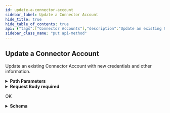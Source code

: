 ```yaml
---
id: update-a-connector-account
sidebar_label: Update a Connector Account
hide_title: true
hide_table_of_contents: true
api: {"tags":["Connector Accounts"],"description":"Update an existing Connector Account with new credentials and other information.","operationId":"updateDataSourceInstance","parameters":[{"name":"id","in":"path","description":"Id of asset","required":true,"schema":{"type":"string","format":"uuid"}}],"requestBody":{"content":{"application/json":{"schema":{"required":["businessUnitId","name"],"type":"object","properties":{"businessUnitId":{"type":"string","format":"uuid"},"name":{"type":"string"}}}}},"required":true},"responses":{"200":{"description":"OK","content":{"application/json":{"schema":{"required":["connectorAccount"],"type":"object","properties":{"connectorAccount":{"required":["businessUnitId","businessUnitName","created","dataSourceId","dataSourceName","id","modified","modifiedByUser","name"],"type":"object","properties":{"id":{"type":"string","format":"uuid"},"created":{"type":"string","format":"date-time"},"modified":{"type":"string","format":"date-time"},"businessUnitId":{"type":"string","format":"uuid"},"businessUnitName":{"type":"string"},"dataSourceId":{"type":"string","format":"uuid"},"dataSourceName":{"type":"string"},"name":{"type":"string"},"modifiedByUser":{"type":"string"},"collectionJobStatus":{"required":["collectionJobTimestamp","id","status","statusDetails"],"type":"object","properties":{"id":{"type":"string","format":"uuid"},"collectionJobTimestamp":{"type":"string","format":"date-time"},"status":{"type":"string"},"statusDetails":{"type":"string"}}}}},"verificationResponse":{"required":["responseBody","responseCode"],"type":"object","properties":{"responseCode":{"type":"integer","format":"int32"},"responseBody":{"type":"string"}}}}}}}}},"method":"put","path":"/api/v1/connectors/accounts/{id}","servers":[{"url":"https://expander.expanse.co"}],"security":[{"Bearer":[]}],"securitySchemes":{"ClientCredentials":{"type":"oauth2","description":"For more information on how to retrieve client credentials, visit the Xpanse [TechDocs](https://docs.paloaltonetworks.com/cortex/cortex-xpanse/cortex-xpanse-user-guide/apis-and-integrations-main/expander-apis-and-integrations/expander-apis.html#expander-apis). This is the preferred method for retrieving a JWT for Xpanse APIs. There will be significant customer communications and a lengthy migration period before refresh token support is removed in favor of the client credentials flow.\n\nExchange a `client_id` and `client_secret` for an `access_token` (JWT) that can be passed to all Xpanse APIs. See [Get Access Token from Client Credentials](#operation/getAccessToken) for more info.","flows":{"clientCredentials":{"tokenUrl":"/api/oauth2/RequestToken","scopes":{"scope-xpanse":"access Xpanse APIs"}}}},"RefreshToken-Deprecated":{"type":"apiKey","description":"Xpanse APIs continue to support this JWT retrieval method alongside the preferred client credentials flow. There will be significant customer communications and a lengthy migration period before refresh token support is removed in favor of the client credentials flow.\n\nProvide a valid Xpanse-provided refresh token to access `/api/v1/idToken/`. This route will generate a JWT token that can be used with the other api endpoints.\n\nExample: `Authorization: Bearer <refreshToken>`","name":"Authorization","in":"header"},"Bearer":{"type":"http","description":"To access Xpanse APIs, a valid access token (JWT) must be included in every request\nin the `Authorization` header, which is retrieved by going through the client credentials flow (preferred method of JWT retrieval).\n\nThe value for this header should be `Bearer <access_token>`, where the token is the base64-encoded JSON Web Token returned as the `access_token` field in the client credentials flow.","name":"Authorization","in":"header","scheme":"bearer","bearerFormat":"JWT"}},"jsonRequestBodyExample":{"businessUnitId":"3fa85f64-5717-4562-b3fc-2c963f66afa6","name":"string"},"info":{"title":"Entrusted Attribution Sources","description":"API for configuring external integrations","termsOfService":"https://www.paloaltonetworks.com/content/dam/pan/en_US/assets/pdf/legal/palo-alto-networks-end-user-license-agreement-eula.pdf","contact":{"name":"API Support","url":"https://docs.paloaltonetworks.com/cortex/cortex-xpanse/cortex-xpanse-user-guide/apis-and-integrations-main/expander-apis-and-integrations/expander-apis.html#expander-apis","email":"expanse-support@paloaltonetworks.com"},"version":"1.0.0"},"postman":{"name":"Update a Connector Account","description":{"content":"Update an existing Connector Account with new credentials and other information.","type":"text/plain"},"url":{"path":["api","v1","connectors","accounts",":id"],"host":["{{baseUrl}}"],"query":[],"variable":[{"disabled":false,"description":{"content":"(Required) Id of asset","type":"text/plain"},"type":"any","value":"","key":"id"}]},"header":[{"key":"Content-Type","value":"application/json"},{"key":"Accept","value":"application/json"}],"method":"PUT","body":{"mode":"raw","raw":"\"\"","options":{"raw":{"language":"json"}}}}}
sidebar_class_name: "put api-method"
---
```



## Update a Connector Account



Update an existing Connector Account with new credentials and other information.

<details style={{"marginBottom":"1rem"}}><summary style={{}}><strong>Path Parameters</strong></summary><div><ul><ParamsItem className={"paramsItem"} param={{"name":"id","in":"path","description":"Id of asset","required":true,"schema":{"type":"string","format":"uuid"}}}></ParamsItem></ul></div></details><details style={{}}><summary style={{"textAlign":"left"}}><strong>Request Body</strong><strong style={{"fontSize":"var(--ifm-code-font-size)","color":"var(--openapi-required)"}}> required</strong></summary><div style={{"textAlign":"left","marginLeft":"1rem"}}></div><ul style={{"marginLeft":"1rem"}}><SchemaItem collapsible={false} name={"businessUnitId"} required={true} schemaDescription={undefined} schemaName={"uuid"} qualifierMessage={undefined}></SchemaItem><SchemaItem collapsible={false} name={"name"} required={true} schemaDescription={undefined} schemaName={"string"} qualifierMessage={undefined}></SchemaItem></ul></details><div><ApiTabs><TabItem label={"200"} value={"200"}><div>

OK

</div><div><details style={{}}><summary style={{"textAlign":"left"}}><strong>Schema</strong></summary><div style={{"textAlign":"left","marginLeft":"1rem"}}></div><ul style={{"marginLeft":"1rem"}}><SchemaItem collapsible={true} className={"schemaItem"}><details style={{}}><summary style={{}}><strong>connectorAccount</strong><span style={{"opacity":"0.6"}}> object</span><strong style={{"fontSize":"var(--ifm-code-font-size)","color":"var(--openapi-required)"}}> required</strong></summary><div style={{"marginLeft":"1rem"}}><ul><SchemaItem collapsible={false} name={"id"} required={true} schemaDescription={undefined} schemaName={"uuid"} qualifierMessage={undefined}></SchemaItem><SchemaItem collapsible={false} name={"created"} required={true} schemaDescription={undefined} schemaName={"date-time"} qualifierMessage={undefined}></SchemaItem><SchemaItem collapsible={false} name={"modified"} required={true} schemaDescription={undefined} schemaName={"date-time"} qualifierMessage={undefined}></SchemaItem><SchemaItem collapsible={false} name={"businessUnitId"} required={true} schemaDescription={undefined} schemaName={"uuid"} qualifierMessage={undefined}></SchemaItem><SchemaItem collapsible={false} name={"businessUnitName"} required={true} schemaDescription={undefined} schemaName={"string"} qualifierMessage={undefined}></SchemaItem><SchemaItem collapsible={false} name={"dataSourceId"} required={true} schemaDescription={undefined} schemaName={"uuid"} qualifierMessage={undefined}></SchemaItem><SchemaItem collapsible={false} name={"dataSourceName"} required={true} schemaDescription={undefined} schemaName={"string"} qualifierMessage={undefined}></SchemaItem><SchemaItem collapsible={false} name={"name"} required={true} schemaDescription={undefined} schemaName={"string"} qualifierMessage={undefined}></SchemaItem><SchemaItem collapsible={false} name={"modifiedByUser"} required={true} schemaDescription={undefined} schemaName={"string"} qualifierMessage={undefined}></SchemaItem><SchemaItem collapsible={true} className={"schemaItem"}><details style={{}}><summary style={{}}><strong>collectionJobStatus</strong><span style={{"opacity":"0.6"}}> object</span></summary><div style={{"marginLeft":"1rem"}}><ul><SchemaItem collapsible={false} name={"id"} required={true} schemaDescription={undefined} schemaName={"uuid"} qualifierMessage={undefined}></SchemaItem><SchemaItem collapsible={false} name={"collectionJobTimestamp"} required={true} schemaDescription={undefined} schemaName={"date-time"} qualifierMessage={undefined}></SchemaItem><SchemaItem collapsible={false} name={"status"} required={true} schemaDescription={undefined} schemaName={"string"} qualifierMessage={undefined}></SchemaItem><SchemaItem collapsible={false} name={"statusDetails"} required={true} schemaDescription={undefined} schemaName={"string"} qualifierMessage={undefined}></SchemaItem></ul></div></details></SchemaItem></ul></div></details></SchemaItem><SchemaItem collapsible={true} className={"schemaItem"}><details style={{}}><summary style={{}}><strong>verificationResponse</strong><span style={{"opacity":"0.6"}}> object</span></summary><div style={{"marginLeft":"1rem"}}><ul><SchemaItem collapsible={false} name={"responseCode"} required={true} schemaDescription={undefined} schemaName={"int32"} qualifierMessage={undefined}></SchemaItem><SchemaItem collapsible={false} name={"responseBody"} required={true} schemaDescription={undefined} schemaName={"string"} qualifierMessage={undefined}></SchemaItem></ul></div></details></SchemaItem></ul></details></div></TabItem></ApiTabs></div>
      